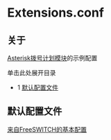 # Extensions.conf

## 关于

[Asterisk拨号计划模块](../mod_dialplan_asterisk_3966416.mdx#about)的示例配置

单击此处展开目录

* 1 [默认配置文件](#default-configuration-file)

## 默认配置文件

[来自FreeSWITCH的基本配置](https://freeswitch.org/stash/projects/FS/repos/freeswitch/browse/conf/vanilla/extensions.conf)
